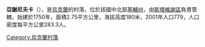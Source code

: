 {{coord|49|27|6|N|30|17|11|E|scale:30000|display=title}}

'''亞謝尼夫卡'''（{{lang-uk|Ясенівка}}），是[[烏克蘭|烏克蘭]]的村落，位於該國中北部[[基輔州|基輔州]]，由[[斯塔維謝區|斯塔維謝區]]負責管轄，始建於1750年，面積2.75平方公里，海拔高度180米，2001年人口779，人口密度每平方公里283.3人。

{{Ukraine-geo-stub}}
[[Category:烏克蘭村落|Category:烏克蘭村落]]